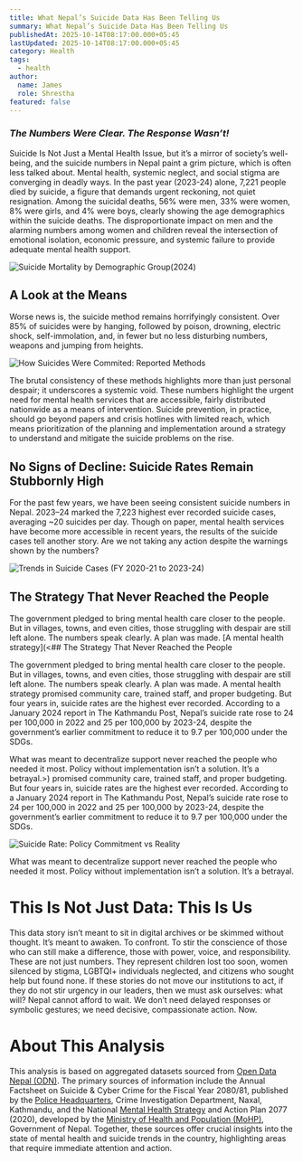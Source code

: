 ```yaml
---
title: What Nepal’s Suicide Data Has Been Telling Us
summary: What Nepal’s Suicide Data Has Been Telling Us
publishedAt: 2025-10-14T08:17:00.000+05:45
lastUpdated: 2025-10-14T08:17:00.000+05:45
category: Health
tags:
  - health
author:
  name: James
  role: Shrestha
featured: false
---
```

### <em>The Numbers Were Clear. The Response Wasn’t!</em>

Suicide Is Not Just a Mental Health Issue, but it’s a mirror of society’s well-being, and the suicide numbers in Nepal paint a grim picture, which is often less talked about. Mental health, systemic neglect, and social stigma are converging in deadly ways. In the past year (2023-24) alone, 7,221 people died by suicide, a figure that demands urgent reckoning, not quiet resignation. Among the suicidal deaths, 56% were men, 33% were women, 8% were girls, and 4% were boys, clearly showing the age demographics within the suicide deaths. The disproportionate impact on men and the alarming numbers among women and children reveal the intersection of emotional isolation, economic pressure, and systemic failure to provide adequate mental health support.

![Suicide Mortality by Demographic Group(2024)](/images/{{slug}}/suicide_demographic.png)

## A Look at the Means

Worse news is, the suicide method remains horrifyingly consistent. Over 85% of suicides were by hanging, followed by poison, drowning, electric shock, self-immolation, and, in fewer but no less disturbing numbers, weapons and jumping from heights.

![How Suicides Were Commited: Reported Methods](/images/{{slug}}/reported_methods.png)

The brutal consistency of these methods highlights more than just personal despair; it underscores a systemic void.  These numbers highlight the urgent need for mental health services that are accessible, fairly distributed nationwide as a means of intervention. Suicide prevention, in practice, should go beyond papers and crisis hotlines with limited reach, which means prioritization of the planning and implementation around a strategy to understand and mitigate the suicide problems on the rise.

## No Signs of Decline: Suicide Rates Remain Stubbornly High

For the past few years, we have been seeing consistent suicide numbers in Nepal. 2023–24 marked the 7,223 highest ever recorded suicide cases, averaging ~20 suicides per day.  Though on paper, mental health services have become more accessible in recent years, the results of the suicide cases tell another story. Are we not taking any action despite the warnings shown by the numbers?

![Trends in Suicide Cases (FY 2020-21 to 2023-24)](/images/{{slug}}/suicide_trends.png)

## The Strategy That Never Reached the People

The government pledged to bring mental health care closer to the people. But in villages, towns, and even cities, those struggling with despair are still left alone. The numbers speak clearly. A plan was made. [A mental health strategy](<## The Strategy That Never Reached the People

The government pledged to bring mental health care closer to the people. But in villages, towns, and even cities, those struggling with despair are still left alone. The numbers speak clearly. A plan was made. A mental health strategy promised community care, trained staff, and proper budgeting. But four years in, suicide rates are the highest ever recorded. According to a January 2024 report in The Kathmandu Post, Nepal’s suicide rate rose to 24 per 100,000 in 2022 and 25 per 100,000 by 2023-24, despite the government’s earlier commitment to reduce it to 9.7 per 100,000 under the SDGs.

What was meant to decentralize support never reached the people who needed it most. Policy without implementation isn’t a solution. It’s a betrayal.>) promised community care, trained staff, and proper budgeting. But four years in, suicide rates are the highest ever recorded. According to a January 2024 report in The Kathmandu Post, Nepal’s suicide rate rose to 24 per 100,000 in 2022 and 25 per 100,000 by 2023-24, despite the government’s earlier commitment to reduce it to 9.7 per 100,000 under the SDGs.

![Suicide Rate: Policy Commitment vs Reality](/images/{{slug}}/suicide_rate.png)

What was meant to decentralize support never reached the people who needed it most. Policy without implementation isn’t a solution. It’s a betrayal.

# This Is Not Just Data: This Is Us

This data story isn’t meant to sit in digital archives or be skimmed without thought. It’s meant to awaken. To confront. To stir the conscience of those who can still make a difference, those with power, voice, and responsibility. These are not just numbers. They represent children lost too soon, women silenced by stigma, LGBTQI+ individuals neglected, and citizens who sought help but found none. If these stories do not move our institutions to act, if they do not stir urgency in our leaders, then we must ask ourselves: what will? Nepal cannot afford to wait. We don’t need delayed responses or symbolic gestures; we need decisive, compassionate action. Now.

# About This Analysis

This analysis is based on aggregated datasets sourced from [Open Data Nepal (ODN)](https://opendatanepal.com/). The primary sources of information include the Annual Factsheet on Suicide & Cyber Crime for the Fiscal Year 2080/81, published by the [Police Headquarters](https://www.nepalpolice.gov.np/), Crime Investigation Department, Naxal, Kathmandu, and the National [Mental Health Strategy](https://www.opmcm.gov.np/wp-content/uploads/2023/10/%E0%A4%B0%E0%A4%BE%E0%A4%B7%E0%A5%8D%E0%A4%9F%E0%A5%8D%E0%A4%B0%E0%A4%BF%E0%A4%AF-%E0%A4%AE%E0%A4%BE%E0%A4%A8%E0%A4%B8%E0%A4%BF%E0%A4%95-%E0%A4%B8%E0%A5%8D%E0%A4%B5%E0%A4%BE%E0%A4%B8%E0%A5%8D%E0%A4%A5%E0%A5%8D%E0%A4%AF-%E0%A4%B0%E0%A4%A3%E0%A4%A8%E0%A5%80%E0%A4%A4%E0%A4%BF-%E0%A4%A4%E0%A4%A5%E0%A4%BE-%E0%A4%95%E0%A4%BE%E0%A4%B0%E0%A5%8D%E0%A4%AF%E0%A4%AF%E0%A5%8B%E0%A4%9C%E0%A4%A8%E0%A4%BE-%E0%A5%A8%E0%A5%A6%E0%A5%AD%E0%A5%AD.pdf) and Action Plan 2077 (2020), developed by the [Ministry of Health and Population (MoHP)](https://mohp.gov.np/), Government of Nepal. Together, these sources offer crucial insights into the state of mental health and suicide trends in the country, highlighting areas that require immediate attention and action.
